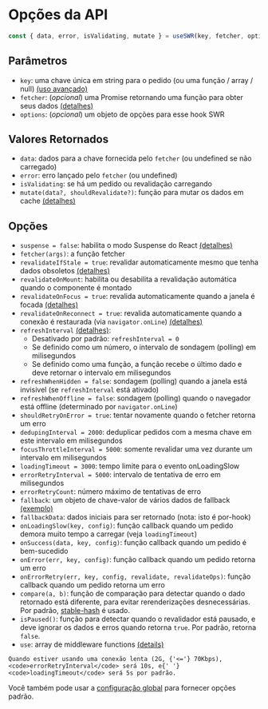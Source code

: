 
# Opções da API

```js
const { data, error, isValidating, mutate } = useSWR(key, fetcher, options)
```

## Parâmetros

- `key`: uma chave única em string para o pedido (ou uma função / array / null) [(uso avançado)](/docs/conditional-fetching)
- `fetcher`: (_opcional_) uma Promise retornando uma função para obter seus dados [(detalhes)](/docs/data-fetching)
- `options`: (_opcional_) um objeto de opções para esse hook SWR

## Valores Retornados

- `data`: dados para a chave fornecida pelo `fetcher` (ou undefined se não carregado)
- `error`: erro lançado pelo `fetcher` (ou undefined)
- `isValidating`: se há um pedido ou revalidação carregando
- `mutate(data?, shouldRevalidate?)`: função para mutar os dados em cache [(detalhes)](/docs/mutation)

## Opções

- `suspense = false`: habilita o modo Suspense do React [(detalhes)](/docs/suspense)
- `fetcher(args)`: a função fetcher
- `revalidateIfStale = true`: revalidar automaticamente mesmo que tenha dados obsoletos [(detalhes)](/docs/revalidation#disable-automatic-revalidations)
- `revalidateOnMount`: habilita ou desabilita a revalidação automática quando o componente é montado
- `revalidateOnFocus = true`: revalida automaticamente quando a janela é focada [(detalhes)](/docs/revalidation)
- `revalidateOnReconnect = true`: revalida automaticamente quando a conexão é restaurada (via `navigator.onLine`) [(detalhes)](/docs/revalidation)
- `refreshInterval` [(detalhes)](/docs/revalidation):
  - Desativado por padrão: `refreshInterval = 0`
  - Se definido como um número, o intervalo de sondagem (polling) em milisegundos
  - Se definido como uma função, a função recebe o último dado e deve retornar o intervalo em milisegundos
- `refreshWhenHidden = false`: sondagem (polling) quando a janela está invisivel (se `refreshInterval` está ativado)
- `refreshWhenOffline = false`: sondagem (polling) quando o navegador está offline (determinado por `navigator.onLine`)
- `shouldRetryOnError = true`: tentar novamente quando o fetcher retorna um erro
- `dedupingInterval = 2000`: deduplicar pedidos com a mesma chave em este intervalo em milisegundos
- `focusThrottleInterval = 5000`: somente revalidar uma vez durante um intervalo em milisegundos
- `loadingTimeout = 3000`: tempo limite para o evento onLoadingSlow
- `errorRetryInterval = 5000`: intervalo de tentativa de erro em milisegundos
- `errorRetryCount`: número máximo de tentativas de erro
- `fallback`: um objeto de chave-valor de vários dados de fallback [(exemplo)](/docs/with-nextjs)
- `fallbackData`: dados iniciais para ser retornado (nota: isto é por-hook)
- `onLoadingSlow(key, config)`: função callback quando um pedido demora muito tempo a carregar (veja `loadingTimeout`)
- `onSuccess(data, key, config)`: função callback quando um pedido é bem-sucedido
- `onError(err, key, config)`: função callback quando um pedido retorna um erro
- `onErrorRetry(err, key, config, revalidate, revalidateOps)`: função callback quando um pedido retorna um erro
- `compare(a, b)`: função de comparação para detectar quando o dado retornado está diferente, para evitar rerenderizações desnecessárias. Por padrão, [stable-hash](https://github.com/shuding/stable-hash) é usado.
- `isPaused()`: função para detectar quando o revalidador está pausado, e deve ignorar os dados e erros quando retorna `true`. Por padrão, retorna `false`.
- `use`: array de middleware functions [(details)](/docs/middleware)

<Callout emoji="💡">

    Quando estiver usando uma conexão lenta (2G, {'<='} 70Kbps), <code>errorRetryInterval</code> será 10s, e{' '}
    <code>loadingTimeout</code> será 5s por padrão.

</Callout>

Você também pode usar a [configuração global](/docs/global-configuration) para fornecer opções padrão.
